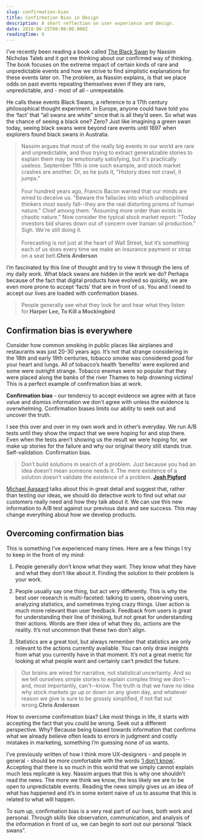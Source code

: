```yaml
---
slug: confirmation-bias
title: Confirmation Bias in Design
description: A short reflection on user experience and design.
date: 2018-06-25T00:00:00.000Z
readingTime: 6
---
```


I’ve recently been reading a book called <a href="https://www.amazon.com/dp/B00139XTG4/ref=dp-kindle-redirect?_encoding=UTF8&btkr=1">The Black Swan</a> by Nassim Nicholas Taleb and it got me thinking about our confirmed way of thinking. The book focuses on the extreme impact of certain kinds of rare and unpredictable events and how we strive to find simplistic explanations for these events later on. The problem, as Nassim explains, is that we place odds on past events repeating themselves even if they are rare, unpredictable, and - most of all - unrepeatable.

He calls these events Black Swans, a reference to a 17th century philosophical thought experiment. In Europe, anyone could have told you the ‘fact’ that “all swans are white” since that is all they’d seen. So what was the chance of seeing a black one? Zero? Just like imagining a green swan today, seeing black swans were beyond rare events until 1697 when explorers found black swans in Australia.

>Nassim argues that most of the really big events in our world are rare and unpredictable, and thus trying to extract generalizable stories to explain them may be emotionally satisfying, but it's practically useless. September 11th is one such example, and stock market crashes are another. Or, as he puts it, "History does not crawl, it jumps."<br /><br />Four hundred years ago, Francis Bacon warned that our minds are wired to deceive us. "Beware the fallacies into which undisciplined thinkers most easily fall--they are the real distorting prisms of human nature." Chief among them: "Assuming more order than exists in chaotic nature." Now consider the typical stock market report: "Today investors bid shares down out of concern over Iranian oil production." Sigh. We're still doing it.<br /><br />Forecasting is not just at the heart of Wall Street, but it’s something each of us does every time we make an insurance payment or strap on a seat belt.**Chris Anderson**

I’m fascinated by this line of thought and try to view it through the lens of my daily work. What black swans are hidden in the work we do? Perhaps because of the fact that digital products have evolved so quickly, we are even more prone to accept ‘facts’ that are in front of us. You and I need to accept our lives are loaded with confirmation biases.

>People generally see what they look for and hear what they listen for.**Harper Lee, To Kill a Mockingbird**

## Confirmation bias is everywhere

Consider how common smoking in public places like airplanes and restaurants was just 20-30 years ago. It’s not that strange considering in the 18th and early 19th centuries, tobacco smoke was considered good for your heart and lungs. All of tobacco’s health ‘benefits’ were explored and some were outright strange. Tobacco enemas were so popular that they were placed along the banks of the river Thames to help drowning victims! This is a perfect example of confirmation bias at work.

**Confirmation bias** - our tendency to accept evidence we agree with at face value and dismiss information we don't agree with unless the evidence is overwhelming. Confirmation biases limits our ability to seek out and uncover the truth.

I see this over and over in my own work and in other’s everyday. We run A/B tests until they show the impact that we were hoping for and stop there. Even when the tests aren’t showing us the result we were hoping for, we make up stories for the failure and why our original theory still stands true. Self-validation. Confirmation bias.

>Don’t build solutions in search of a problem. Just because you had an idea doesn’t mean someone needs it. The mere existence of a solution doesn’t validate the existence of a problem.
**<a href="https://twitter.com/Shpigford/status/1001840357775237122">Josh Pigford</a>**

<a href="https://unbounce.com/conversion-rate-optimization/confirmation-bias/">Michael Aagaard</a> talks about this in great detail and suggest that, rather than testing our ideas, we should do detective work to find out what our customers really need and how they talk about it. We can use this new information to A/B test against our previous data and see success. This may change everything about how we develop products.

## Overcoming confirmation bias

This is something I’ve experienced many times. Here are a few things I try to keep in the front of my mind:

1. People generally don’t know what they want. They know what they have and what they don’t like about it. Finding the solution to their problem is your work.

2. People usually say one thing, but act very differently. This is why the best user research is multi-faceted: talking to users, observing users, analyzing statistics, and sometimes trying crazy things. User action is much more relevant than user feedback. Feedback from users is great for understanding their line of thinking, but not great for understanding their actions. Words are their idea of what they do, actions are the reality. It’s not uncommon that these two don’t align.

3. Statistics are a great tool, but always remember that statistics are only relevant to the actions currently available. You can only draw insights from what you currently have in that moment. It’s not a great metric for looking at what people want and certainly can’t predict the future.

>Our brains are wired for narrative, not statistical uncertainty. And so we tell ourselves simple stories to explain complex thing we don't--and, most importantly, can't--know. The truth is that we have no idea why stock markets go up or down on any given day, and whatever reason we give is sure to be grossly simplified, if not flat out wrong.**Chris Anderson**

How to overcome confirmation bias? Like most things in life, it starts with accepting the fact that you could be wrong. Seek out a different perspective. Why? Because being biased towards information that confirms what we already believe often leads to errors in judgment and costly mistakes in marketing, something I’m guessing none of us wants.

I’ve previously written of how I think more UX-designers - and people in general - should be more comfortable with the words <a href="/better-uxdesigner/">‘I don’t know’</a>. Accepting that there is so much in this world that we simply cannot explain much less replicate is key. Nassim argues that this is why one shouldn’t read the news. The more we think we know, the less likely we are to be open to unpredictable events. Reading the news simply gives us an idea of what has happened and it’s in some extent naive of us to assume that this is related to what will happen.

To sum up, confirmation bias is a very real part of our lives, both work and personal. Through skills like observation, communication, and analysis of the information in front of us, we can begin to sort out our personal “black swans”.
